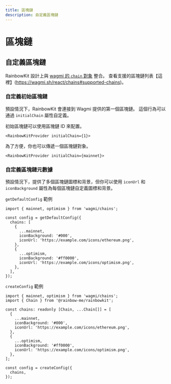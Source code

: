 ```yaml
---
title: 區塊鏈
description: 自定義區塊鏈
---
```


# 區塊鏈

## 自定義區塊鏈

RainbowKit 設計上與 [wagmi 的 `chain` 對象](https://wagmi.sh/react/chains) 整合。 查看支援的區塊鏈列表【這裡】(https://wagmi.sh/react/chains#supported-chains)。

### 自定義初始區塊鏈

預設情況下，RainbowKit 會連接到 Wagmi 提供的第一個區塊鏈。 這個行為可以通過 `initialChain` 屬性自定義。

初始區塊鏈可以使用區塊鏈 ID 來配置。

```tsx
<RainbowKitProvider initialChain={1}>
```

為了方便，你也可以傳遞一個區塊鏈對象。

```tsx
<RainbowKitProvider initialChain={mainnet}>
```

### 自定義區塊鏈元數據

預設情況下，提供了多個區塊鏈圖標和背景，但你可以使用 `iconUrl` 和 `iconBackground` 屬性為每個區塊鏈自定義圖標和背景。

`getDefaultConfig` 範例

```tsx
import { mainnet, optimism } from 'wagmi/chains';

const config = getDefaultConfig({
  chains: [
    {
      ...mainnet,
      iconBackground: '#000',
      iconUrl: 'https://example.com/icons/ethereum.png',
    },
    {
      ...optimism,
      iconBackground: '#ff0000',
      iconUrl: 'https://example.com/icons/optimism.png',
    },
  ],
});
```

`createConfig` 範例

```tsx
import { mainnet, optimism } from 'wagmi/chains';
import { Chain } from '@rainbow-me/rainbowkit';

const chains: readonly [Chain, ...Chain[]] = [
  {
    ...mainnet,
    iconBackground: '#000',
    iconUrl: 'https://example.com/icons/ethereum.png',
  },
  {
    ...optimism,
    iconBackground: '#ff0000',
    iconUrl: 'https://example.com/icons/optimism.png',
  },
];

const config = createConfig({
  chains,
});
```
